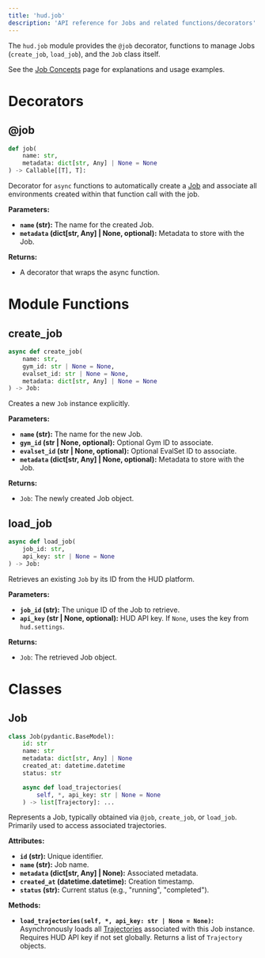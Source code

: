 ```yaml
---
title: 'hud.job'
description: 'API reference for Jobs and related functions/decorators'
---
```


The `hud.job` module provides the `@job` decorator, functions to manage Jobs (`create_job`, `load_job`), and the `Job` class itself.

See the [Job Concepts](/concepts/job) page for explanations and usage examples.

# Decorators

## @job

```python
def job(
    name: str,
    metadata: dict[str, Any] | None = None
) -> Callable[[T], T]:
```

Decorator for `async` functions to automatically create a [Job](/concepts/job) and associate all environments created within that function call with the job.

**Parameters:**

*   **`name` (str):** The name for the created Job.
*   **`metadata` (dict[str, Any] | None, optional):** Metadata to store with the Job.

**Returns:**

*   A decorator that wraps the async function.

# Module Functions

## create_job

```python
async def create_job(
    name: str,
    gym_id: str | None = None,
    evalset_id: str | None = None,
    metadata: dict[str, Any] | None = None
) -> Job:
```

Creates a new `Job` instance explicitly.

**Parameters:**

*   **`name` (str):** The name for the new Job.
*   **`gym_id` (str | None, optional):** Optional Gym ID to associate.
*   **`evalset_id` (str | None, optional):** Optional EvalSet ID to associate.
*   **`metadata` (dict[str, Any] | None, optional):** Metadata to store with the Job.

**Returns:**

*   `Job`: The newly created Job object.

## load_job

```python
async def load_job(
    job_id: str,
    api_key: str | None = None
) -> Job:
```

Retrieves an existing `Job` by its ID from the HUD platform.

**Parameters:**

*   **`job_id` (str):** The unique ID of the Job to retrieve.
*   **`api_key` (str | None, optional):** HUD API key. If `None`, uses the key from `hud.settings`.

**Returns:**

*   `Job`: The retrieved Job object.

# Classes

## Job

```python
class Job(pydantic.BaseModel):
    id: str
    name: str
    metadata: dict[str, Any] | None
    created_at: datetime.datetime
    status: str

    async def load_trajectories(
        self, *, api_key: str | None = None
    ) -> list[Trajectory]: ...
```

Represents a Job, typically obtained via `@job`, `create_job`, or `load_job`. Primarily used to access associated trajectories.

**Attributes:**

*   **`id` (str):** Unique identifier.
*   **`name` (str):** Job name.
*   **`metadata` (dict[str, Any] | None):** Associated metadata.
*   **`created_at` (datetime.datetime):** Creation timestamp.
*   **`status` (str):** Current status (e.g., "running", "completed").

**Methods:**

*   **`load_trajectories(self, *, api_key: str | None = None)`:** Asynchronously loads all [Trajectories](/concepts/trajectory) associated with this Job instance. Requires HUD API key if not set globally. Returns a list of `Trajectory` objects.
